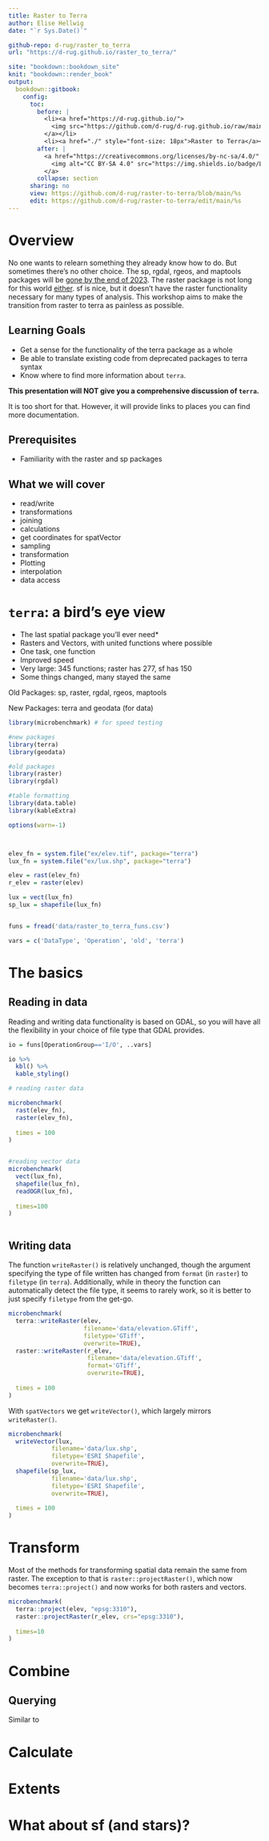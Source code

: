 ```yaml
---
title: Raster to Terra
author: Elise Hellwig
date: "`r Sys.Date()`"

github-repo: d-rug/raster_to_terra
url: "https://d-rug.github.io/raster_to_terra/"

site: "bookdown::bookdown_site"
knit: "bookdown::render_book"
output:
  bookdown::gitbook:
    config:
      toc:
        before: |
          <li><a href="https://d-rug.github.io/">
            <img src="https://github.com/d-rug/d-rug.github.io/raw/main/DRUG_final_cobalt.png" style="height: 100%; width: 100%; object-fit: contain" />
          </a></li>
          <li><a href="./" style="font-size: 18px">Raster to Terra</a></li>
        after: |
          <a href="https://creativecommons.org/licenses/by-nc-sa/4.0/" target="_blank">
            <img alt="CC BY-SA 4.0" src="https://img.shields.io/badge/License-CC%20BY--NC--SA%204.0-lightgrey.svg" style="float: right; padding-right: 10px;" />
          </a>
        collapse: section
      sharing: no
      view: https://github.com/d-rug/raster-to-terra/blob/main/%s
      edit: https://github.com/d-rug/raster-to-terra/edit/main/%s
---
```


# Overview {-}

No one wants to relearn something they already know how to do. But sometimes 
there's no other choice. The sp, rgdal, rgeos, and maptools packages will be
[gone by the end of 2023](https://r-spatial.org/r/2023/05/15/evolution4.html).
The raster package is not long for this world [either](https://rspatial.org/raster/).
sf is nice, but it doesn't have the raster functionality necessary for many
types of analysis. This workshop aims to make the transition from raster to
terra as painless as possible. 

## Learning Goals

- Get a sense for the functionality of the terra package as a whole
- Be able to translate existing code from deprecated packages to terra syntax
- Know where to find more information about `terra`.

**This presentation will NOT give you a comprehensive discussion of `terra`.**

It is too short for that. However, it will provide links to places you can find 
more documentation.

## Prerequisites

- Familiarity with the raster and sp packages 

## What we will cover

 - read/write
 - transformations
 - joining
 - calculations
 - get coordinates for spatVector
 - sampling
 - transformation
 - Plotting
 - interpolation
 - data access

# `terra`: a bird's eye view

 - The last spatial package you'll ever need*
 - Rasters and Vectors, with united functions where possible
 - One task, one function
 - Improved speed
 - Very large: 345 functions; raster has 277, sf has 150
 - Some things changed, many stayed the same
 
Old Packages: sp, raster, rgdal, rgeos, maptools

New Packages: terra and geodata (for data)


```r

library(microbenchmark) # for speed testing

#new packages
library(terra) 
library(geodata)

#old packages
library(raster)
library(rgdal)

#table formatting
library(data.table)
library(kableExtra)

options(warn=-1)



elev_fn = system.file("ex/elev.tif", package="terra")
lux_fn = system.file("ex/lux.shp", package="terra")

elev = rast(elev_fn)
r_elev = raster(elev)

lux = vect(lux_fn)
sp_lux = shapefile(lux_fn)



```


```r

funs = fread('data/raster_to_terra_funs.csv')

vars = c('DataType', 'Operation', 'old', 'terra')

```


# The basics

## Reading in data

Reading and writing data functionality is based on GDAL, so you will have all 
the flexibility in your choice of file type that GDAL provides. 

```r

io = funs[OperationGroup=='I/O', ..vars]

io %>% 
  kbl() %>% 
  kable_styling()

```




```r

# reading raster data 

microbenchmark(
  rast(elev_fn),
  raster(elev_fn),
  
  times = 100
)



```


```r

#reading vector data
microbenchmark(
  vect(lux_fn),
  shapefile(lux_fn),
  readOGR(lux_fn),
  
  times=100
)


```




```r


```

## Writing data

The function `writeRaster()` is relatively unchanged, though the argument 
specifying the type of file written has changed from `format` (in `raster`) to 
`filetype` (in `terra`). Additionally, while in theory the function can 
automatically detect the file type, it seems to rarely work, so it is better to 
just specify `filetype` from the get-go. 

```r

microbenchmark(
  terra::writeRaster(elev,
                     filename='data/elevation.GTiff',
                     filetype='GTiff', 
                     overwrite=TRUE),
  raster::writeRaster(r_elev,
                      filename='data/elevation.GTiff',
                      format='GTiff',
                      overwrite=TRUE),
  
  times = 100
)

```

With `spatVectors` we get `writeVector()`, which largely mirrors `writeRaster()`.

```r

microbenchmark(
  writeVector(lux, 
            filename='data/lux.shp', 
            filetype='ESRI Shapefile',
            overwrite=TRUE),
  shapefile(sp_lux, 
            filename='data/lux.shp', 
            filetype='ESRI Shapefile',
            overwrite=TRUE),
  
  times = 100
)


```


# Transform

Most of the methods for transforming spatial data remain the same from raster.
The exception to that is `raster::projectRaster()`, which now becomes 
`terra::project()` and now works for both rasters and vectors. 

```r

microbenchmark(
  terra::project(elev, "epsg:3310"),
  raster::projectRaster(r_elev, crs="epsg:3310"),
  
  times=10
)


```

# Combine

## Querying 

Similar to 

# Calculate

# Extents



# What about sf (and stars)?

